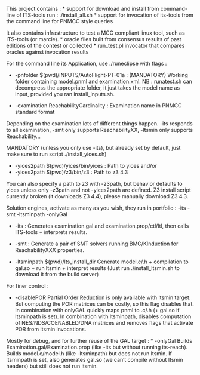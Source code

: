 This project contains :
* support for download and install from command-line of ITS-tools run : ./install_all.sh
* support for invocation of its-tools from the command line for PNMCC style queries

It also contains infrastructure to test a MCC compliant linux tool, such as ITS-tools (or marcie).
* oracle files built from consensus results of past editions of the contest or collected
* run_test.pl invocator that compares oracles against invocation results

For the command line its Application, use ./runeclipse with flags :



* -pnfolder $(pwd)/INPUTS/AutoFlight-PT-01a  : (MANDATORY) Working folder containing model.pnml and examination.xml. 
NB : runatest.sh can decompress the appropriate folder, it just takes the model name as input, provided you ran install_inputs.sh.

* -examination ReachabilityCardinality : Examination name in PNMCC standard format

Depending on the examination lots of different things happen. 
-its responds to all examination, -smt only supports ReachabilityXX, -ltsmin only supports Reachability... 

MANDATORY (unless you only use -its), but already set by default, just make sure to run script ./install_yices.sh)

* -yices2path $(pwd)/yices/bin/yices  : Path to yices 
and/or
* -yices2path $(pwd)/z3/bin/z3  : Path to z3 4.3

You can also specify a path to z3 with -z3path, but behavior defaults to yices unless only -z3path and not -yices2path are defined.
Z3 install script currently broken (it downloads Z3 4.4), please manually download Z3 4.3.

Solution engines, activate as many as you wish, they run in portfolio : -its -smt -ltsminpath -onlyGal

* -its : Generates examination.gal and examination.prop/ctl/ltl, then calls ITS-tools + interprets results.

* -smt : Generate a pair of SMT solvers running BMC/KInduction for ReachabilityXXX properties.

* -ltsminpath $(pwd)/lts_install_dir 
Generate model.c/.h + compilation to gal.so + run ltsmin + interpret results
(Just run ./install_ltsmin.sh to download it from the build server)

For finer control :

* -disablePOR
Partial Order Reduction is only available with ltsmin target. 
But computing the POR matrices can be costly, so this flag disables that.
In combination with onlyGAL quickly maps pnml to .c/.h (+ gal.so if ltsminpath is set).
In combination with ltsminpath, disables computation of NES/NDS/COENABLED/DNA matrices and removes flags that activate POR from ltsmin invocations.

Mostly for debug, and for further reuse of the GAL target : 
* -onlyGal
Builds Examination.gal/Examination.prop (like -its but without running its-reach).
Builds model.c/model.h (like -ltsminpath) but does not run ltsmin.
If ltsminpath is set, also generates gal.so (we can't compile without ltsmin headers) but still does not run ltsmin.

